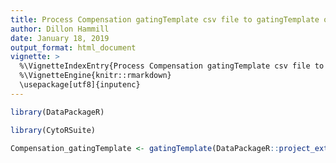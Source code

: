 ---
title: Process Compensation gatingTemplate csv file to gatingTemplate object.
author: Dillon Hammill
date: January 18, 2019
output_format: html_document
vignette: >
  %\VignetteIndexEntry{Process Compensation gatingTemplate csv file to gatingTemplate object.}
  %\VignetteEngine{knitr::rmarkdown}
  \usepackage[utf8]{inputenc}
---

```{r}
library(DataPackageR)
library(CytoRSuite)
Compensation_gatingTemplate <- gatingTemplate(DataPackageR::project_extdata_path('Compensation-gatingTemplate.csv'))
```
